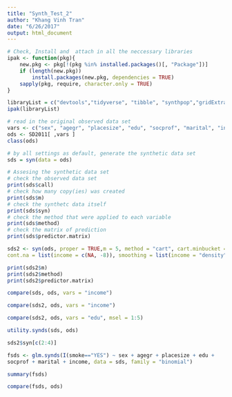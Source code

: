 ```yaml
---
title: "Synth_Test_2"
author: "Khang Vinh Tran"
date: "6/26/2017"
output: html_document
---
```


```r
# Check, Install and  attach in all the neccessary libraries
ipak <- function(pkg){
    new.pkg <- pkg[!(pkg %in% installed.packages()[, "Package"])]
    if (length(new.pkg)) 
        install.packages(new.pkg, dependencies = TRUE)
    sapply(pkg, require, character.only = TRUE)
}

libraryList = c("devtools","tidyverse", "tibble", "synthpop","gridExtra")
ipak(libraryList)
```


```r
# read in the original observed data set
vars <- c("sex", "agegr", "placesize", "edu", "socprof", "marital", "income", "smoke")
ods <- SD2011[ ,vars ]
class(ods)
```


```r
# by all settings as default, generate the synthetic data set
sds = syn(data = ods)
```


```r
# Assesing the synthetic data set
# check the observed data set
print(sds$call)
# check how many copy(ies) was created
print(sds$m)
# check the synthetc data itself
print(sds$syn)
# check the method that were applied to each variable
print(sds$method)
# check the matrix of prediction
print(sds$predictor.matrix)
```


```r
sds2 <- syn(ods, proper = TRUE,m = 5, method = "cart", cart.minbucket = 10,
cont.na = list(income = c(NA, -8)), smoothing = list(income = "density"))
```

```r
print(sds2$m)
print(sds2$method)
print(sds2$predictor.matrix)
```


```r
compare(sds, ods, vars = "income")
```


```r
compare(sds2, ods, vars = "income")
```

```r
compare(sds2, ods, vars = "edu", msel = 1:5)

```


```r
utility.synds(sds, ods)
```

```r
sds2$syn[c(2:4)]
```


```r
fsds <- glm.synds(I(smoke=="YES") ~ sex + agegr + placesize + edu +
socprof + marital + income, data = sds, family = "binomial")
```


```r
summary(fsds)
```


```r
compare(fsds, ods)
```



































